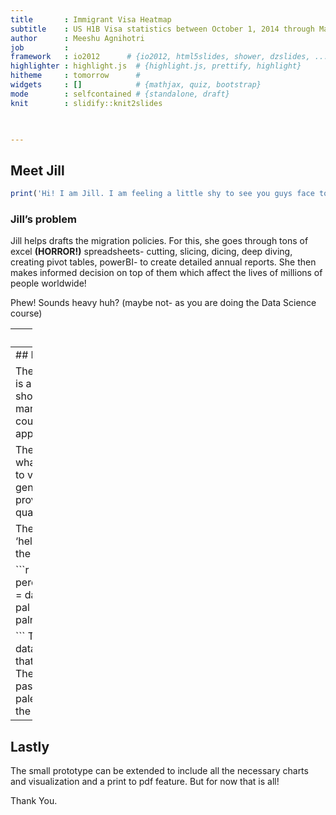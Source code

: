 ```yaml
---
title       : Immigrant Visa Heatmap
subtitle    : US H1B Visa statistics between October 1, 2014 through March 30, 2015
author      : Meeshu Agnihotri
job         : 
framework   : io2012      # {io2012, html5slides, shower, dzslides, ...}
highlighter : highlight.js  # {highlight.js, prettify, highlight}
hitheme     : tomorrow      # 
widgets     : []            # {mathjax, quiz, bootstrap}
mode        : selfcontained # {standalone, draft}
knit        : slidify::knit2slides

      

---
```

## Meet Jill

```r

print('Hi! I am Jill. I am feeling a little shy to see you guys face to face!')

```

### Jill's problem

Jill helps drafts the migration policies. For this, she goes through tons of excel **(HORROR!)** spreadsheets- cutting, slicing, dicing, deep diving, creating pivot tables, powerBI-  to create detailed annual reports. She then makes informed decision on top of them which affect the lives of millions of people worldwide!

Phew! Sounds heavy huh? (maybe not- as you are doing the Data Science course)

--- 
## Jill wishes

that analysing tons of data was

### EASY
### INTUITIVE
### and not PLAIN and UGLY

And most of all she wishes that creating reports was 

## FUN
(no it's not a myth!)

--- 
## Meet the PROTOTYPE

The US Immigrant visa heatmap is a small PROTOTYPE that shows how intuitive data manipulation and visualization could be to observe VISA application trends.

The app waits for you to choose what information would you like to view on the US map and then generates a heatmap. The table provides the much needed quantitative figures.

The heatmap is generated by the 'helpers.R' file which contains the 'percent_map' function. 

```r

percent_map(DT=visabystate,var = data,statelist='employer_state', pal = palname,legend.title=legtitle)

```
  The functions needs a dataframe which has variables that are to be plotted on the map. The names of the state are passed as well along with the palette code from RBrewer and the legend title.

---
## Lastly

The small prototype can be extended to include all the necessary charts and visualization and a print to pdf feature. But for now that is all!

Thank You.




